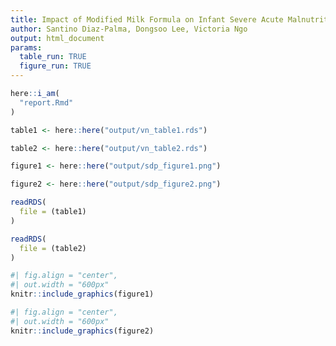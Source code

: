 ```yaml
---
title: Impact of Modified Milk Formula on Infant Severe Acute Malnutrition
author: Santino Diaz-Palma, Dongsoo Lee, Victoria Ngo
output: html_document
params:
  table_run: TRUE
  figure_run: TRUE
---
```

```r
here::i_am(
  "report.Rmd"
)
```


```r
table1 <- here::here("output/vn_table1.rds")

table2 <- here::here("output/vn_table2.rds")

figure1 <- here::here("output/sdp_figure1.png")

figure2 <- here::here("output/sdp_figure2.png")
```

 
```r
readRDS(
  file = (table1)
)
```

```r
readRDS(
  file = (table2)
)
```

```r
#| fig.align = "center",
#| out.width = "600px"
knitr::include_graphics(figure1)
```

```r
#| fig.align = "center",
#| out.width = "600px"
knitr::include_graphics(figure2)
```


